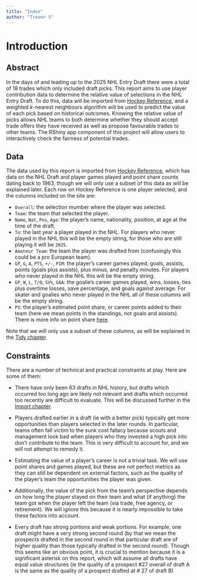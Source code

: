 ```yaml
---
title: "Index"
author: "Trevor S"
---
```


# Introduction

## Abstract

In the days of and leading up to the 2025 NHL Entry Draft there were a total of 18 trades which only included draft picks. This report aims to use player contribution data to determine the relative value of selections in the NHL Entry Draft. To do this, data will be imported from [Hockey Reference](https://www.hockey-reference.com/draft/), and a weighted $k$-nearest neighbours algorithm will be used to predict the value of each pick based on historical outcomes. Knowing the relative value of picks allows NHL teams to both determine whether they should accept trade offers they have received as well as propose favourable trades to other teams. The RShiny app component of this project will allow users to interactively check the fairness of potential trades.

## Data

The data used by this report is imported from [Hockey Reference](https://www.hockey-reference.com/draft/), which has data on the NHL Draft and player games played and point share counts dating back to 1963, though we will only use a subset of this data as will be explained later. Each row on Hockey Reference is one player selected, and the columns included on the site are:

-   `Overall`: the selection mumber where the player was selected.
-   `Team`: the team that selected the player.
-   `Name`, `Nat`, `Pos`, `Age`: the player's name, nationality, position, at age at the time of the draft.
-   `To`: the last year a player played in the NHL. For players who never played in the NHL this will be the empty string, for those who are still playing it will be `2025`.
-   `Amateur Team`: the team the player was drafted from (confusingly this could be a pro European team).
-   `GP`, `G`, `A`, `PTS`, `+/-`, `PIM`: the player's career games played, goals, assists, points (goals plus assists), plus minus, and penalty minutes. For players who never played in the NHL this will be the empty string.
-   `GP`, `W`, `L`, `T/O`, `SV%`, `GAA`: the goalie's career games played, wins, losses, ties plus overtime losses, save percentage, and goals against average. For skater and goalies who never played in the NHL all of these columns will be the empty string.
-   `PS`: the player's estimated point share, or career points added to their team (here we mean points in the standings, not goals and assists). There is more info on point share [here](https://www.hockey-reference.com/about/point_shares.html).

Note that we will only use a subset of these columns, as will be explained in the [Tidy chapter](https://trevsteu.github.io/Stat468_Final/tidy.html).

## Constraints

There are a number of technical and practical constraints at play. Here are some of them:

-   There have only been 63 drafts in NHL history, but drafts which occurred too long ago are likely not relevant and drafts which occurred too recently are difficult to evaluate. This will be discussed further in the [Import chapter](https://trevsteu.github.io/Stat468_Final/import.html).

-   Players drafted earlier in a draft (ie with a better pick) typically get more opportunities than players selected in the later rounds. In particular, teams often fall victim to the sunk cost fallacy because scouts and management look bad when players who they invested a high pick into don't contribute to the team. This is very difficult to account for, and we will not attempt to remedy it.

-   Estimating the value of a player's career is not a trivial task. We will use point shares and games played, but these are not perfect metrics as they can still be dependent on external factors, such as the quality of the player's team the opportunities the player was given.

-   Additionally, the value of the pick from the team's perspective depends on how long the player stayed on their team and what (if anything) the team got when the player left the team (via trade, free agency, or retirement). We will ignore this because it is nearly impossible to take these factors into account.

-   Every draft has strong portions and weak portions. For example, one draft might have a very strong second round (by that we mean the prospects drafted in the second round in that particular draft are of higher quality than those typically drafted in the second round). Though this seems like an obvious point, it is crucial to mention because it is a significant asterisk on this report, which will assume all drafts have equal value structures (ie the quality of a prospect #27 overall of draft A is the same as the quality of a prospect drafted at \# 27 of draft B)
